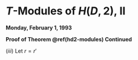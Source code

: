 # $T$-Modules of $H(D,2)$, II {#lec6}
**Monday, February 1, 1993**

**Proof of Theorem \@ref(hd2-modules) Continued**

| $(iii)$ Let $r = r'$
<!-- `r if (knitr:::is_html_output()) ' -->
<!-- # References {-} -->
<!-- '` -->
